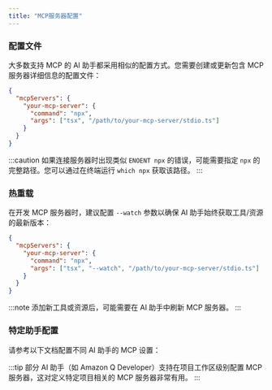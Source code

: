 ```yaml
---
title: "MCP服务器配置"
---
```




### 配置文件

大多数支持 MCP 的 AI 助手都采用相似的配置方式。您需要创建或更新包含 MCP 服务器详细信息的配置文件：

```json
{
  "mcpServers": {
    "your-mcp-server": {
      "command": "npx",
      "args": ["tsx", "/path/to/your-mcp-server/stdio.ts"]
    }
  }
}
```

:::caution
如果连接服务器时出现类似 `ENOENT npx` 的错误，可能需要指定 `npx` 的完整路径。您可以通过在终端运行 `which npx` 获取该路径。
:::

### 热重载

在开发 MCP 服务器时，建议配置 `--watch` 参数以确保 AI 助手始终获取工具/资源的最新版本：

```json {5}
{
  "mcpServers": {
    "your-mcp-server": {
      "command": "npx",
      "args": ["tsx", "--watch", "/path/to/your-mcp-server/stdio.ts"]
    }
  }
}
```

:::note
添加新工具或资源后，可能需要在 AI 助手中刷新 MCP 服务器。
:::

### 特定助手配置

请参考以下文档配置不同 AI 助手的 MCP 设置：


<Snippet name="mcp/assistant-docs" />

:::tip
部分 AI 助手（如 Amazon Q Developer）支持在项目工作区级别配置 MCP 服务器，这对定义特定项目相关的 MCP 服务器非常有用。
:::